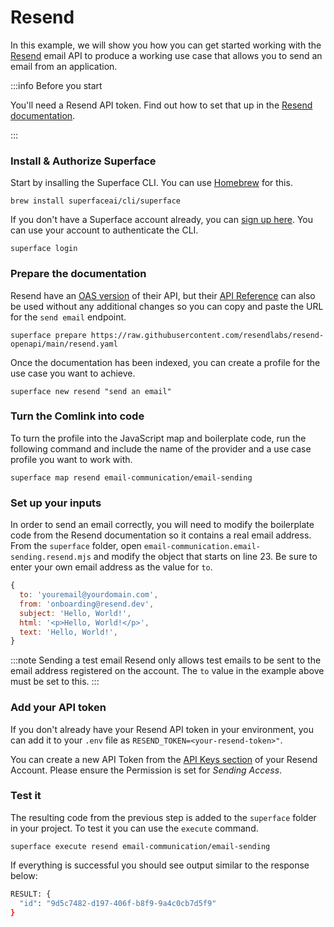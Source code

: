 # Resend

In this example, we will show you how you can get started working with the [Resend](https://resend.com/) email API to produce a working use case that allows you to send an email from an application.

:::info Before you start

You'll need a Resend API token. Find out how to set that up in the [Resend documentation](https://resend.com/docs/introduction).

:::

<div class="count-steps-h3">

### Install & Authorize Superface

Start by insalling the Superface CLI. You can use [Homebrew](https://brew.sh/) for this.

```shell
brew install superfaceai/cli/superface
```

If you don't have a Superface account already, you can [sign up here](https://superface.ai/create-account). You can use your account to authenticate the CLI.

```shell
superface login
```

### Prepare the documentation

Resend have an [OAS version](https://raw.githubusercontent.com/resendlabs/resend-openapi/main/resend.yaml) of their API, but their [API Reference](https://resend.com/docs/api-reference/introduction) can also be used without any additional changes so you can copy and paste the URL for the `send email` endpoint.

```shell
superface prepare https://raw.githubusercontent.com/resendlabs/resend-openapi/main/resend.yaml
```

Once the documentation has been indexed, you can create a profile for the use case you want to achieve.

```shell
superface new resend "send an email"
```

### Turn the Comlink into code

To turn the profile into the JavaScript map and boilerplate code, run the following command and include the name of the provider and a use case profile you want to work with.

```shell
superface map resend email-communication/email-sending
```

### Set up your inputs

In order to send an email correctly, you will need to modify the boilerplate code from the Resend documentation so it contains a real email address. From the `superface` folder, open `email-communication.email-sending.resend.mjs` and modify the object that starts on line 23. Be sure to enter your own email address as the value for `to`.

```js
{
  to: 'youremail@yourdomain.com',
  from: 'onboarding@resend.dev',
  subject: 'Hello, World!',
  html: '<p>Hello, World!</p>',
  text: 'Hello, World!',
}
```

:::note Sending a test email
Resend only allows test emails to be sent to the email address registered on the account. The `to` value in the example above must be set to this.
:::

### Add your API token

If you don't already have your Resend API token in your environment, you can add it to your `.env` file as `RESEND_TOKEN=<your-resend-token>"`.

You can create a new API Token from the [API Keys section](https://resend.com/api-keys) of your Resend Account. Please ensure the Permission is set for _Sending Access_.

### Test it

The resulting code from the previous step is added to the `superface` folder in your project. To test it you can use the `execute` command.

```shell
superface execute resend email-communication/email-sending
```

If everything is successful you should see output similar to the response below:

```bash
RESULT: {
  "id": "9d5c7482-d197-406f-b8f9-9a4c0cb7d5f9"
}
```

</div>
